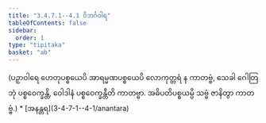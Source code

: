```yaml
---
title: "3.4.7.1--4.1 ဝိဘင်္ဂဝါရ"
tableOfContents: false
sidebar:
  order: 1
type: "tipitaka"
basket: "ab"
---
```



<DynamicBreadcrumb />

<Paragraph number="1267">
(ပဉှာဝါရေ ဟေတုပစ္စယေပိ အာရမ္မဏပစ္စယေပိ လောကုတ္တရံ န ကာတဗ္ဗံ, သေခါ ဂေါတြဘုံ ပစ္စဝေက္ခန္တိ, ဝေါဒါနံ ပစ္စဝေက္ခန္တီတိ ကာတဗ္ဗာ. အဓိပတိပစ္စယမ္ပိ သဗ္ဗံ ဇာနိတွာ ကာတဗ္ဗံ.)

</Paragraph>

<TableOfContents>
* [အနန္တရ](3-4-7-1--4-1/anantara)
</TableOfContents>